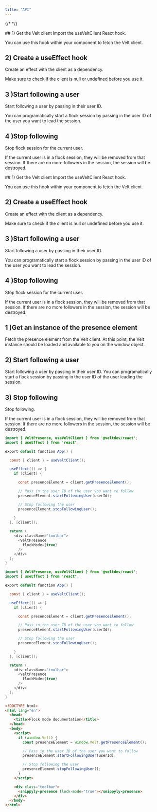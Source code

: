 ```yaml
---
title: "API"
---
```

{/* <script>var SUPERFLOW_TOOLBAR_API_KEY="aU1MxKP0rca2UXwKi8bl"; var SUPERFLOW_TOOLBAR_PROJECT_ID="8447060215973283";</script> */}


<Tabs>
  <Tab title="React">
## 1) Get the Velt client
Import the useVeltClient React hook.

You can use this hook within your component to fetch the Velt client.

## 2) Create a useEffect hook

Create an effect with the client as a dependency.

Make sure to check if the client is null or undefined before you use it.

## 3 )Start following a user

Start following a user by passing in their user ID.

You can programatically start a flock session by passing in the user ID of the user you want to lead the session.

## 4 )Stop following

Stop flock session for the current user.

If the current user is in a flock session, they will be removed from that session. If there are no more followers in the session, the session will be destroyed.

  </Tab>
  <Tab title="Next.js">
## 1) Get the Velt client
Import the useVeltClient React hook.

You can use this hook within your component to fetch the Velt client.

## 2) Create a useEffect hook

Create an effect with the client as a dependency.

Make sure to check if the client is null or undefined before you use it.

## 3 )Start following a user

Start following a user by passing in their user ID.

You can programatically start a flock session by passing in the user ID of the user you want to lead the session.

## 4 )Stop following

Stop flock session for the current user.

If the current user is in a flock session, they will be removed from that session. If there are no more followers in the session, the session will be destroyed.

  </Tab>
    <Tab title="HTML">
    
## 1 )Get an instance of the presence element
Fetch the presence element from the Velt client.
At this point, the Velt instance should be loaded and available to you on the window object.

## 2) Start following a user

Start following a user by passing in their user ID.
You can programatically start a flock session by passing in the user ID of the user leading the session.

## 3) Stop following

Stop following.

If the current user is in a flock session, they will be removed from that session. If there are no more followers in the session, the session will be destroyed.

  </Tab>
</Tabs>

<RequestExample>

```java React
import { VeltPresence, useVeltClient } from '@veltdev/react';
import { useEffect } from 'react';

export default function App() {

  const { client } = useVeltClient();

  useEffect(() => {
    if (client) {

      const presenceElement = client.getPresenceElement();

      // Pass in the user ID of the user you want to follow
      presenceElement.startFollowingUser(userId);

      // Stop following the user
      presenceElement.stopFollowingUser();

    }
  }, [client]);

  return (
    <div className="toolbar">
      <VeltPresence
        flockMode={true}
      />
    </div>
  );
}
```

```java Next.js
import { VeltPresence, useVeltClient } from '@veltdev/react';
import { useEffect } from 'react';

export default function App() {

  const { client } = useVeltClient();

  useEffect(() => {
    if (client) {

      const presenceElement = client.getPresenceElement();

      // Pass in the user ID of the user you want to follow
      presenceElement.startFollowingUser(userId);

      // Stop following the user
      presenceElement.stopFollowingUser();

    }
  }, [client]);

  return (
    <div className="toolbar">
      <VeltPresence
        flockMode={true}
      />
    </div>
  );
}
```

```html HTML
<!DOCTYPE html>
<html lang="en">
  <head>
    <title>Flock mode documentation</title>
  </head>
  <body>
    <script>
      if (window.Velt) {
        const presenceElement = window.Velt.getPresenceElement();

        // Pass in the user ID of the user you want to follow
        presenceElement.startFollowingUser(userId);

        // Stop following the user
        presenceElement.stopFollowingUser();
      }
    </script>

    <div class="toolbar">
      <snippyly-presence flock-mode="true"></snippyly-presence>
    </div>
  </body>
</html>
```

</RequestExample>
